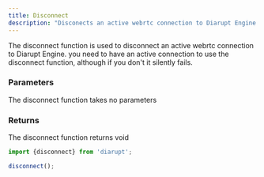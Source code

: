 ```yaml
---
title: Disconnect 
description: "Disconects an active webrtc connection to Diarupt Engine."
---
```


The disconnect function is used to disconnect an active webrtc connection to Diarupt Engine.
you need to have an active connection to use the disconnect function, although if you don't it silently fails.

### Parameters

<ParamField body="void" type="void" required>
    The disconnect function takes no parameters
</ParamField>


### Returns
<ParamField body="void" type="void">
    The disconnect function returns void
</ParamField>

<RequestExample>

```js Example
import {disconnect} from 'diarupt';

disconnect();

```

</RequestExample>